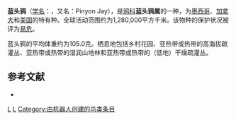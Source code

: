 {{noteTA
|G1=unit
}}
{{Speciesbox
| taxon = Gymnorhinus cyanocephalus
| binomial_authority = Wied, 1841
| image = 011 Pinyon Jay.jpg
| status = VU | status_system = IUCN3.1
| range_map = Gymnorhinus cyanocephala map.jpg
}}

'''蓝头鸦'''（[[学名|学名]]：{{lang|la|''Gymnorhinus cyanocephalus''}}，又名：Pinyon Jay），是[[鸦科|鸦科]]'''蓝头鸦属'''的一种，为[[墨西哥|墨西哥]]、[[加拿大|加拿大]]和[[美国|美国]]的特有种。全球活动范围约为1,280,000平方千米。该物种的保护状况被评为[[易危|易危]]。

蓝头鸦的平均体重约为105.0克。栖息地包括乡村花园、亚热带或热带的高海拔疏灌丛、亚热带或热带的湿润山地林和亚热带或热带的（低地）干燥疏灌丛。

== 参考文献 ==
{{commonscat|Gymnorhinus cyanocephalus}}
*{{cite web|url=http://www.birdlife.org/datazone/speciesfactsheet.php?id=5685&m=0|title=Gymnorhinus cyanocephalus|publisher=[[国际鸟盟|BirdLife.org]]|accessdate=2011-06-27}}

{{taxonbar}}
[[Category:_1841年描述的鸟类|L]]
[[Category:鸦科|L]]
[[Category:由机器人创建的鸟类条目|Category:由机器人创建的鸟类条目]]
